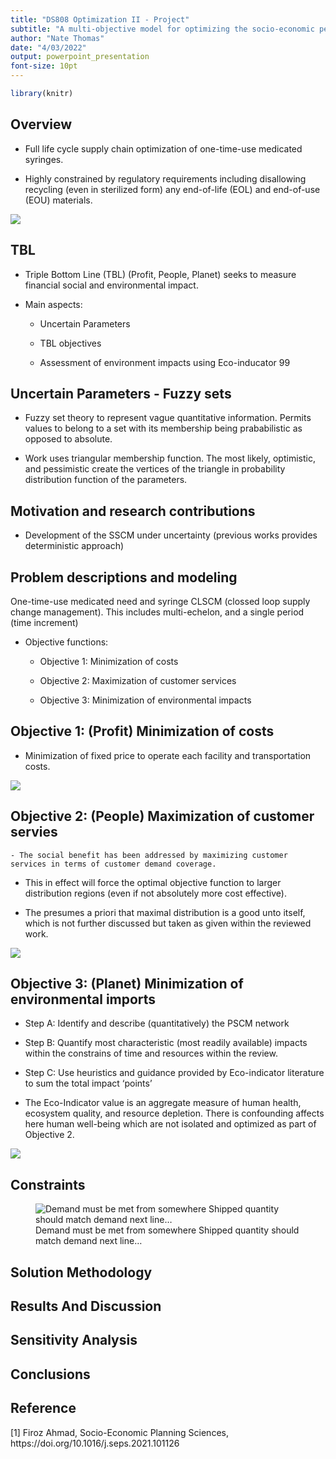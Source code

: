 ```yaml
---
title: "DS808 Optimization II - Project"
subtitle: "A multi-objective model for optimizing the socio-economic performance of a pharmaceutical supply chain"
author: "Nate Thomas"
date: "4/03/2022"
output: powerpoint_presentation
font-size: 10pt
---
```


```r
library(knitr)
```

## Overview   

 - Full life cycle supply chain optimization of one-time-use medicated syringes.
 
 - Highly constrained by regulatory requirements including disallowing recycling (even in sterilized form) any end-of-life (EOL) and end-of-use (EOU) materials.

![](PSCM.PNG)

## TBL

 - Triple Bottom Line (TBL) (Profit, People, Planet) seeks to measure financial social and environmental impact.
 
 - Main aspects:
 
    - Uncertain Parameters
    
    - TBL objectives
    
    - Assessment of environment impacts using Eco-inducator 99
 

## Uncertain Parameters - Fuzzy sets

  - Fuzzy set theory to represent vague quantitative information. Permits values to belong to a set with its membership being prababilistic as opposed to absolute. 
  
  - Work uses triangular membership function. The most likely, optimistic, and pessimistic create the vertices of the triangle in probability distribution function of the parameters.

## Motivation and research contributions

 - Development of the SSCM under uncertainty (previous works provides deterministic approach)


## Problem descriptions and modeling

One-time-use medicated need and syringe CLSCM (clossed loop supply change management). This includes multi-echelon, and a single period (time increment)

 - Objective functions:
 
    - Objective 1: Minimization of costs
    
    - Objective 2: Maximization of customer services
    
    - Objective 3: Minimization of environmental impacts
    
## Objective 1: (Profit) Minimization of costs

 - Minimization of fixed price to operate each facility and transportation costs.

![](O1.PNG)

## Objective 2: (People) Maximization of customer servies

	- The social benefit has been addressed by maximizing customer services in terms of customer demand coverage.

  - This in effect will force the optimal objective function to larger distribution regions (even if not absolutely more cost effective).
  
  - The presumes a priori that maximal distribution is a good unto itself, which is not further discussed but taken as given within the reviewed work.
  
![](O2.PNG)

## Objective 3: (Planet) Minimization of environmental imports

   - Step A: Identify and describe (quantitatively) the PSCM network
   
   - Step B: Quantify most characteristic (most readily available) impacts within the constrains of time and resources within the review.
   
   - Step C: Use heuristics and guidance provided by Eco-indicator literature to sum the total impact 'points'
   
   - The Eco-Indicator value is an aggregate measure of human health, ecosystem quality, and resource depletion.  There is confounding affects here human well-being which are not isolated and optimized as part of Objective 2.
   
![](O3.PNG)

## Constraints

![Demand must be met from somewhere \n Shipped quantity should match demand \n next line...](constraints1.PNG)

## Solution Methodology   

## Results And Discussion

## Sensitivity Analysis

## Conclusions

## Reference

[1]  Firoz Ahmad, Socio-Economic Planning Sciences, https://doi.org/10.1016/j.seps.2021.101126